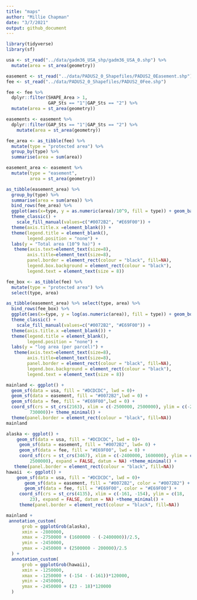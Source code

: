 ```yaml
---
title: "maps"
author: "Millie Chapman"
date: "3/7/2021"
output: github_document
---
```


```r
library(tidyverse)
library(sf)
```

```r
usa <- st_read("../data/gadm36_USA_shp/gadm36_USA_0.shp") %>%
  mutate(area = st_area(geometry)) 
```


```r
easement <- st_read("../data/PADUS2_0_Shapefiles/PADUS2_0Easement.shp")
fee <- st_read("../data/PADUS2_0_Shapefiles/PADUS2_0Fee.shp")
```


```r
fee <- fee %>% 
  dplyr::filter(SHAPE_Area > 1,
                GAP_Sts == "1"|GAP_Sts == "2") %>%
  mutate(area = st_area(geometry))
```

```r
easements <- easement %>% 
  dplyr::filter(GAP_Sts == "1"|GAP_Sts == "2") %>%
    mutate(area = st_area(geometry))
```


```r
fee_area <- as_tibble(fee) %>% 
  mutate(type = "protected area") %>%
  group_by(type) %>%
  summarise(area = sum(area))

easement_area <- easement %>% 
  mutate(type = "easement",
         area = st_area(geometry))
```

```r
as_tibble(easement_area) %>%
  group_by(type) %>%
  summarise(area = sum(area)) %>%
  bind_rows(fee_area) %>%
  ggplot(aes(x=type, y = as.numeric(area)/10^9, fill = type)) + geom_bar(stat= "identity") + 
  theme_classic() +
    scale_fill_manual(values=c("#0072B2", "#E69F00")) +
  theme(axis.title.x =element_blank()) +
  theme(legend.title = element_blank(),
        legend.position = "none") +
  labs(y = "Total area (10^9 ha)") +
   theme(axis.text=element_text(size=8),
        axis.title=element_text(size=8),
        panel.border = element_rect(colour = "black", fill=NA),
        legend.box.background = element_rect(colour = "black"),
        legend.text = element_text(size = 8))
```

```r
fee_box <- as_tibble(fee) %>%
  mutate(type = "protected area") %>%
  select(type, area)
```


```r
as_tibble(easement_area) %>% select(type, area) %>%
  bind_rows(fee_box) %>%
  ggplot(aes(x=type, y = log(as.numeric(area)), fill = type)) + geom_boxplot() +
  theme_classic() +
    scale_fill_manual(values=c("#0072B2", "#E69F00")) +
  theme(axis.title.x =element_blank()) +
  theme(legend.title = element_blank(),
        legend.position = "none") +
  labs(y = "log area (per parcel)") +
   theme(axis.text=element_text(size=8),
        axis.title=element_text(size=8),
        panel.border = element_rect(colour = "black", fill=NA),
        legend.box.background = element_rect(colour = "black"),
        legend.text = element_text(size = 8))
```


```r
mainland <- ggplot() + 
  geom_sf(data = usa, fill = "#DCDCDC", lwd = 0)+
  geom_sf(data = easement, fill = "#0072B2",lwd = 0) +
  geom_sf(data = fee, fill = "#E69F00",lwd = 0) +
  coord_sf(crs = st_crs(2163), xlim = c(-2500000, 2500000), ylim = c(-2300000, 
         730000))+ theme_minimal() +
  theme(panel.border = element_rect(colour = "black", fill=NA))
mainland
```

```r
alaska <- ggplot() +
    geom_sf(data = usa, fill = "#DCDCDC", lwd = 0)+
     geom_sf(data = easement, fill = "#0072B2", lwd= 0) +
     geom_sf(data = fee, fill = "#E69F00", lwd = 0) +
     coord_sf(crs = st_crs(3467), xlim = c(-2400000, 1600000), ylim = c(200000, 
         2500000), expand = FALSE, datum = NA) +theme_minimal() +
   theme(panel.border = element_rect(colour = "black", fill=NA))
hawaii  <- ggplot() +
    geom_sf(data = usa, fill = "#DCDCDC", lwd = 0)+
       geom_sf(data = easement, fill = "#0072B2", color = "#0072B2") +
       geom_sf(data = fee, fill = "#E69F00", color = "#E69F00") +
     coord_sf(crs = st_crs(4135), xlim = c(-161, -154), ylim = c(18, 
         23), expand = FALSE, datum = NA) +theme_minimal() +
     theme(panel.border = element_rect(colour = "black", fill=NA))
```


```r
mainland +
 annotation_custom(
      grob = ggplotGrob(alaska),
      xmin = -2800000,
      xmax = -2750000 + (1600000 - (-2400000))/2.5,
      ymin = -2450000,
      ymax = -2450000 + (2500000 - 200000)/2.5
  ) +
  annotation_custom(
      grob = ggplotGrob(hawaii),
      xmin = -1250000,
      xmax = -1250000 + (-154 - (-161))*120000,
      ymin = -2450000,
      ymax = -2450000 + (23 - 18)*120000
  )
```



